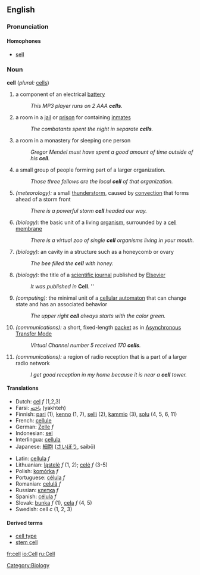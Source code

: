 ==English==
===Pronunciation===
====Homophones====
*[[sell]]

=== Noun ===
'''cell'''  (''plural:'' [[cells]])
# a component of an electrical [[battery]]
#: ''This MP3 player runs on 2 AAA '''cells'''.''
# a room in a [[jail]] or [[prison]] for containing [[inmate|inmates]]
#: ''The combatants spent the night in separate '''cells'''.''
# a room in a monastery for sleeping one person
#: ''Gregor Mendel must have spent a good amount of time outside of his '''cell'''.''
# a small group of people forming part of a larger organization.
#: ''Those three fellows are the local '''cell''' of that organization.''
# ''(meteorology):'' a small [[thunderstorm]], caused by [[convection]] that forms ahead of a storm front
#: ''There is a powerful storm '''cell''' headed our way.''
# ''(biology):'' the basic unit of a living [[organism]], surrounded by a [[cell membrane]]
#: ''There is a virtual zoo of single '''cell''' organisms living in your mouth.''
# ''(biology):'' an cavity in a structure such as a honeycomb or ovary
#: ''The bee filled the '''cell''' with honey.''
# ''(biology):'' the title of a [[scientific journal]] published by [[Wikipedia:Elsevier|Elsevier]]
#: ''It was published in'' ''' Cell'''. ''
# ''(computing):'' the minimal unit of a [[cellular automaton]] that can change state and has an associated behavior
#: ''The upper right '''cell''' always starts with the color green.''
# ''(communications):'' a short, fixed-length [[packet]] as in [[Wikipedia:Asynchronous Transfer Mode|Asynchronous Transfer Mode]]
#: ''Virtual Channel number 5 received 170 '''cells'''.''
# ''(communications):'' a region of radio reception that is a part of a larger radio network
#: ''I get good reception in my home because it is near a '''cell''' tower.''

==== Translations ====
{{top}}
*Dutch: [[cel]] ''f'' (1,2,3)
*Farsi: [[یاخته]] (yakhteh)
*Finnish: [[pari]] (1), [[kenno]] (1, 7), [[selli]] (2), [[kammio]] (3), [[solu]] (4, 5, 6, 11)
*French: [[cellule]]
*German: [[Zelle]] ''f''
*Indonesian: [[sel]]
*Interlingua: [[cellula]]
*Japanese: [[細胞]] ([[さいぼう]], saibō)
{{mid}}
*Latin: [[cellula]] ''f''
*Lithuanian: [[ląstelė]] ''f'' (1, 2); [[celė]] ''f'' (3-5)
*Polish: [[komórka]] ''f''
*Portuguese: [[célula]] ''f''
*Romanian: [[celulă]] ''f''
*Russian: [[:ru:клетка|клетка]] ''f''
*Spanish: [[célula]] ''f''
*Slovak: [[bunka]] ''f'' (1), [[cela]] ''f'' (4, 5)
*Swedish: cell ''c'' (1, 2, 3)
{{bottom}}

==== Derived terms ====
* [[cell type]]
* [[stem cell]]

{{Wikipedia}}

[[Category:Biology]]

[[fr:cell]]
[[io:Cell]]
[[ru:Cell]]